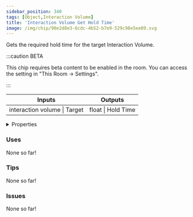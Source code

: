 ```yaml
---
sidebar_position: 340
tags: [Object,Interaction Volume]
title: 'Interaction Volume Get Hold Time'
image: /img/chip/90e2d8e3-6cdc-4b52-b7e9-529c98e5ee09.svg
---
```


Gets the required hold time for the target Interaction Volume.

:::caution BETA

This chip requires beta content to be enabled in the room. You can access the setting in "This Room -> Settings".

:::

<IChip uuid="90e2d8e3-6cdc-4b52-b7e9-529c98e5ee09"/>

<table><thead><tr><th>Inputs</th><th>Outputs</th></tr></thead><tbody><tr><td>interaction volume | Target</td><td>float | Hold Time</td></tr></tbody></table>

<details>
  <summary>Properties</summary>
  <div>
    <div>
    <table>
      <tbody>
        <tr>
          <td>Is beta required?</td>
          <td>Yes</td>
        </tr>
        <tr>
          <td>Is chip a trolling risk?</td>
          <td>No</td>
        </tr>
        <tr>
          <td>Is chip a role assignment risk?</td>
          <td>No</td>
        </tr>
        <tr>
          <td>Chip UUID</td>
          <td>90e2d8e3-6cdc-4b52-b7e9-529c98e5ee09</td>
        </tr>
        <tr>
          <td>Room availability</td>
          <td>Available everywhere</td>
        </tr>
      </tbody>
    </table>
    </div>
  </div>
</details>

### Uses

None so far!

### Tips

None so far!

### Issues

None so far!